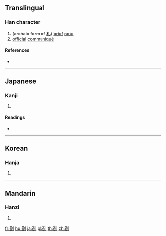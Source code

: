 {{character info/new}}
{{also|箚}}
==Translingual==

===Han character===
{{Han char|rn=18|rad=刀|as=10|sn=12|four=|canj=TRLN|ids=⿰荅刂}}

# (archaic form of [[札]]) [[brief]] [[note]]
# [[official]] [[communiqué]]

====References====
* {{Han ref|kx=0142.360|dkj=02113|dj=0323.050|hdz=10347.150|uh=5273|ud=21107}}

----

==Japanese==

===Kanji===
{{ja-kanji|grade=|rs=刀10}}

# {{defn|lang=ja|sort=刀10}}

====Readings====
* {{ja-readings|on=[[とう]] (tō), [[さつ]] (satsu)|kun=[[かぎ]] (kagi), [[かま]] (kama), [[さす]] (sasu)}}

----

==Korean==

===Hanja===
{{ko-hanja|hangeul=차|rv=cha|mr=ch'a}}

# {{defn|lang=ko|sort=刀10}}

----

==Mandarin==

===Hanzi===
{{cmn-hanzi|pin=[[zhā]] ([[zha1]])|wg=cha<sup>1</sup>}}

# {{defn|lang=cmn|sort=刀10}}

[[fr:剳]]
[[hu:剳]]
[[ja:剳]]
[[pl:剳]]
[[th:剳]]
[[zh:剳]]